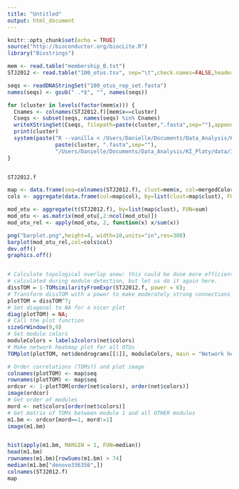 ```yaml
---
title: "Untitled"
output: html_document
---
```


```r
knitr::opts_chunk$set(echo = TRUE)
source("http://bioconductor.org/biocLite.R")
library("Biostrings")
```

```r
mem <- read.table("membership_B.txt")
STJ2012 <- read.table("100_otus.tsv", sep="\t",check.names=FALSE,header=T, row.names=1, skip=1, comment.char="")

seqs <- readDNAStringSet("100_otus_rep_set.fasta")
names(seqs) <- gsub(" .*$", "", names(seqs))

for (cluster in levels(factor(mem$x))) {
  Cnames <- colnames(STJ2012.f)[mem$x==cluster]
  Cseqs <- subset(seqs, names(seqs) %in% Cnames)
  writeXStringSet(Cseqs, filepath=paste(cluster,".fasta",sep=""),append=FALSE,compress=FALSE,compression_level=NA, format="fasta")
  print(cluster)
  system(paste("R --vanilla < /Users/Danielle/Documents/Data_Analysis/KI_Platy/data/run_nw.R --args",
               paste(cluster, ".fasta",sep=""),
               "/Users/Danielle/Documents/Data_Analysis/KI_Platy/data/ITS2db_trimmed_derep.fasta"))
}


STJ2012.f

map <- data.frame(seq=colnames(STJ2012.f), clust=mem$x, col=mergedColors)
cols <- aggregate(data.frame(col=map$col), by=list(clust=map$clust), FUN=unique)

mod_otu <- aggregate(t(STJ2012.f), by=list(map$clust), FUN=sum)
mod_otu <- as.matrix(mod_otu[,2:ncol(mod_otu)])
mod_otu_rel <- apply(mod_otu, 2, function(x) x/sum(x))

png("barplot.png",height=4, width=10,units="in",res=300)
barplot(mod_otu_rel,col=cols$col)
dev.off()
graphics.off()


# Calculate topological overlap anew: this could be done more efficiently by saving the TOM
# calculated during module detection, but let us do it again here.
dissTOM = 1-TOMsimilarityFromExpr(STJ2012.f, power = 6);
# Transform dissTOM with a power to make moderately strong connections more visible in the heatmap
plotTOM = dissTOM^7;
# Set diagonal to NA for a nicer plot
diag(plotTOM) = NA;
# Call the plot function
sizeGrWindow(9,9)
# Set module colors
moduleColors = labels2colors(net$colors)
# Make network heatmap plot for all OTUs
TOMplot(plotTOM, net$dendrograms[[1]], moduleColors, main = "Network heatmap plot, all OTUs")

# Order correlations (TOMs?) and plot image
colnames(plotTOM) <- map$seq
rownames(plotTOM) <- map$seq
ordcor <- 1-plotTOM[order(net$colors), order(net$colors)]
image(ordcor)
# Get order of modules
mord <- net$colors[order(net$colors)]
# Get matrix of TOMs between module 1 and all OTHER modules
m1.bm <- ordcor[mord==1, mord!=1]
image(m1.bm)


hist(apply(m1.bm, MARGIN = 1, FUN=median))
head(m1.bm)
rownames(m1.bm)[rowSums(m1.bm) > 74]
median(m1.bm["denovo336356",])
colnames(STJ2012.f)
map
```